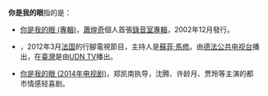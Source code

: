 '''你是我的眼'''指的是：
*[[你是我的眼_(專輯)|你是我的眼 (專輯)]]，[[蕭煌奇|蕭煌奇]]個人首張[[錄音室專輯|錄音室專輯]]，2002年12月發行。
*{{translink|fr|Dans tes yeux|Dans tes yeux|你是我的眼}}，2012年3月[[法国|法国]]的行腳電視節目，主持人是[[蘇菲·馬修|蘇菲·馬修]]。由[[德法公共电视台|德法公共电视台]]播出，在[[臺灣|臺灣]]是由[[UDN_TV|UDN TV]]播出。
*[[你是我的眼_(2014年电视剧)|你是我的眼 (2014年电视剧)]]，郑凯南执导，沈腾、许龄月、贾玲等主演的都市情感轻喜剧。
{{Disambig|Ni你是我的眼|cat=五字作品消歧义}}